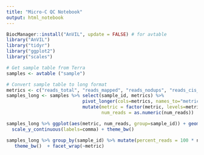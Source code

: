 ```yaml
---
title: "Micro-C QC Notebook"
output: html_notebook
---
```


```r
BiocManager::install("AnVIL", update = FALSE) # for avtable
library("AnVIL")
library("tidyr")
library("ggplot2")
library("scales")

# Get sample table from Terra
samples <- avtable ("sample")

# Convert sample table to long format
metrics <- c("reads_total", "reads_mapped", "reads_nodups", "reads_cis_1kb", "reads_cis_10kb")
samples_long <- samples %>% select(sample_id, metrics) %>% 
                            pivot_longer(cols=metrics, names_to="metric", values_to = "num_reads") %>%
                            mutate(metric = factor(metric, levels=metrics),
                                   num_reads = as.numeric(num_reads))

```


```r
samples_long %>% ggplot(aes(metric, num_reads, group=sample_id)) + geom_line() + 
  scale_y_continuous(labels=comma) + theme_bw() 
```


```r
samples_long %>% group_by(sample_id) %>% mutate(percent_reads = 100 * num_reads / max(num_reads)) %>% ggplot(aes(percent_reads, sample_id)) + geom_point() + 
   theme_bw()  + facet_wrap(~metric)
```
